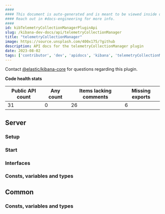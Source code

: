 ```yaml
---
####
#### This document is auto-generated and is meant to be viewed inside our experimental, new docs system.
#### Reach out in #docs-engineering for more info.
####
id: kibTelemetryCollectionManagerPluginApi
slug: /kibana-dev-docs/api/telemetryCollectionManager
title: "telemetryCollectionManager"
image: https://source.unsplash.com/400x175/?github
description: API docs for the telemetryCollectionManager plugin
date: 2023-08-02
tags: ['contributor', 'dev', 'apidocs', 'kibana', 'telemetryCollectionManager']
---
```




Contact [@elastic/kibana-core](https://github.com/orgs/elastic/teams/kibana-core) for questions regarding this plugin.

**Code health stats**

| Public API count  | Any count | Items lacking comments | Missing exports |
|-------------------|-----------|------------------------|-----------------|
| 31 | 0 | 26 | 6 |

## Server

### Setup
<DocDefinitionList data={[telemetryCollectionManagerObj.server.setup]}/>

### Start
<DocDefinitionList data={[telemetryCollectionManagerObj.server.start]}/>

### Interfaces
<DocDefinitionList data={telemetryCollectionManagerObj.server.interfaces}/>

### Consts, variables and types
<DocDefinitionList data={telemetryCollectionManagerObj.server.misc}/>

## Common

### Consts, variables and types
<DocDefinitionList data={telemetryCollectionManagerObj.common.misc}/>

